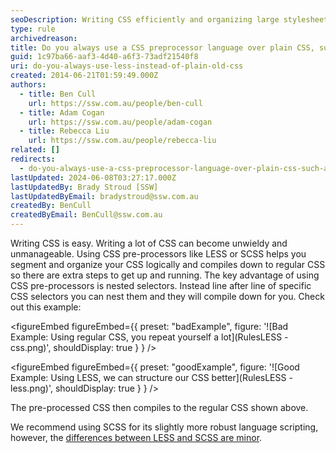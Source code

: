 ```yaml
---
seoDescription: Writing CSS efficiently and organizing large stylesheets becomes manageable with CSS pre-processors like LESS or SCSS.
type: rule
archivedreason:
title: Do you always use a CSS preprocessor language over plain CSS, such as LESS or SCSS?
guid: 1c97ba66-aaf3-4d40-a6f3-73adf21540f8
uri: do-you-always-use-less-instead-of-plain-old-css
created: 2014-06-21T01:59:49.000Z
authors:
  - title: Ben Cull
    url: https://ssw.com.au/people/ben-cull
  - title: Adam Cogan
    url: https://ssw.com.au/people/adam-cogan
  - title: Rebecca Liu
    url: https://ssw.com.au/people/rebecca-liu
related: []
redirects:
  - do-you-always-use-a-css-preprocessor-language-over-plain-css-such-as-less-or-scss
lastUpdated: 2024-06-08T03:27:17.000Z
lastUpdatedBy: Brady Stroud [SSW]
lastUpdatedByEmail: bradystroud@ssw.com.au
createdBy: BenCull
createdByEmail: BenCull@ssw.com.au
---
```


Writing CSS is easy. Writing a lot of CSS can become unwieldy and unmanageable. Using CSS pre-processors like LESS or SCSS helps you segment and organize your CSS logically and compiles down to regular CSS so there are extra steps to get up and running.
The key advantage of using CSS pre-processors is nested selectors. Instead line after line of specific CSS selectors you can nest them and they will compile down for you. Check out this example:

<figureEmbed figureEmbed={{
  preset: "badExample",
  figure: '![Bad Example: Using regular CSS, you repeat yourself a lot](RulesLESS - css.png)',
  shouldDisplay: true
} } />


<figureEmbed figureEmbed={{
  preset: "goodExample",
  figure: '![Good Example: Using LESS, we can structure our CSS better](RulesLESS - less.png)',
  shouldDisplay: true
} } />


The pre-processed CSS then compiles to the regular CSS shown above.

We recommend using SCSS for its slightly more robust language scripting, however, the [differences between LESS and SCSS are minor](https://css-tricks.com/sass-vs-less/).
